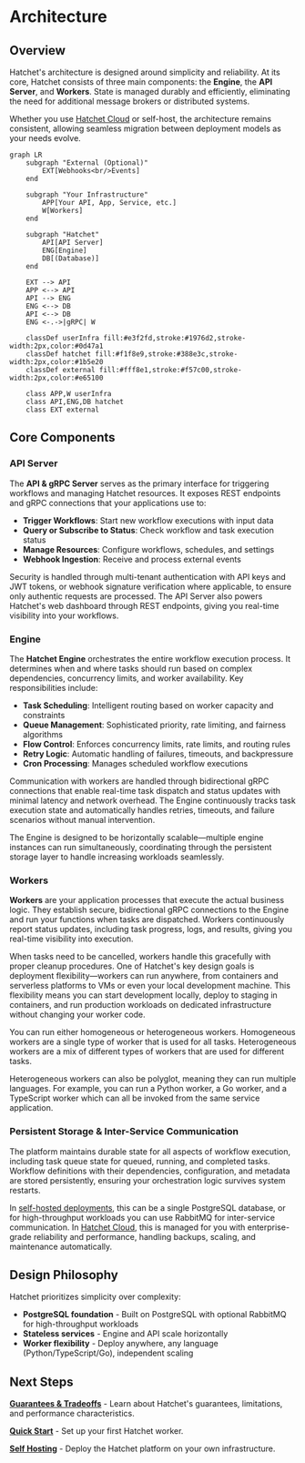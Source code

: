 # Architecture

## Overview

Hatchet's architecture is designed around simplicity and reliability. At its core, Hatchet consists of three main components: the **Engine**, the **API Server**, and **Workers**. State is managed durably and efficiently, eliminating the need for additional message brokers or distributed systems.

Whether you use [Hatchet Cloud](https://cloud.onhatchet.run) or self-host, the architecture remains consistent, allowing seamless migration between deployment models as your needs evolve.

```mermaid
graph LR
    subgraph "External (Optional)"
        EXT[Webhooks<br/>Events]
    end
    
    subgraph "Your Infrastructure"
        APP[Your API, App, Service, etc.]
        W[Workers]
    end
    
    subgraph "Hatchet"
        API[API Server]
        ENG[Engine]
        DB[(Database)]
    end
    
    EXT --> API
    APP <--> API
    API --> ENG
    ENG <--> DB
    API <--> DB
    ENG <-.->|gRPC| W
    
    classDef userInfra fill:#e3f2fd,stroke:#1976d2,stroke-width:2px,color:#0d47a1
    classDef hatchet fill:#f1f8e9,stroke:#388e3c,stroke-width:2px,color:#1b5e20
    classDef external fill:#fff8e1,stroke:#f57c00,stroke-width:2px,color:#e65100
    
    class APP,W userInfra
    class API,ENG,DB hatchet
    class EXT external
```

## Core Components

### API Server

The **API & gRPC Server** serves as the primary interface for triggering workflows and managing Hatchet resources. It exposes REST endpoints and gRPC connections that your applications use to:

- **Trigger Workflows**: Start new workflow executions with input data
- **Query or Subscribe to Status**: Check workflow and task execution status
- **Manage Resources**: Configure workflows, schedules, and settings
- **Webhook Ingestion**: Receive and process external events

Security is handled through multi-tenant authentication with API keys and JWT tokens, or webhook signature verification where applicable, to ensure only authentic requests are processed. The API Server also powers Hatchet's web dashboard through REST endpoints, giving you real-time visibility into your workflows.

### Engine

The **Hatchet Engine** orchestrates the entire workflow execution process. It determines when and where tasks should run based on complex dependencies, concurrency limits, and worker availability. Key responsibilities include:

- **Task Scheduling**: Intelligent routing based on worker capacity and constraints
- **Queue Management**: Sophisticated priority, rate limiting, and fairness algorithms
- **Flow Control**: Enforces concurrency limits, rate limits, and routing rules
- **Retry Logic**: Automatic handling of failures, timeouts, and backpressure
- **Cron Processing**: Manages scheduled workflow executions

Communication with workers are handled through bidirectional gRPC connections that enable real-time task dispatch and status updates with minimal latency and network overhead. The Engine continuously tracks task execution state and automatically handles retries, timeouts, and failure scenarios without manual intervention.

The Engine is designed to be horizontally scalable—multiple engine instances can run simultaneously, coordinating through the persistent storage layer to handle increasing workloads seamlessly.

### Workers

**Workers** are your application processes that execute the actual business logic. They establish secure, bidirectional gRPC connections to the Engine and run your functions when tasks are dispatched. Workers continuously report status updates, including task progress, logs, and results, giving you real-time visibility into execution.

When tasks need to be cancelled, workers handle this gracefully with proper cleanup procedures. One of Hatchet's key design goals is deployment flexibility—workers can run anywhere, from containers and serverless platforms to VMs or even your local development machine. This flexibility means you can start development locally, deploy to staging in containers, and run production workloads on dedicated infrastructure without changing your worker code.

You can run either homogeneous or heterogeneous workers. Homogeneous workers are a single type of worker that is used for all tasks. Heterogeneous workers are a mix of different types of workers that are used for different tasks. 

Heterogeneous workers can also be polyglot, meaning they can run multiple languages. For example, you can run a Python worker, a Go worker, and a TypeScript worker which can all be invoked from the same service application.

### Persistent Storage & Inter-Service Communication

The platform maintains durable state for all aspects of workflow execution, including task queue state for queued, running, and completed tasks. Workflow definitions with their dependencies, configuration, and metadata are stored persistently, ensuring your orchestration logic survives system restarts.

In [self-hosted deployments](./self-hosting), this can be a single PostgreSQL database, or for high-throughput workloads you can use RabbitMQ for inter-service communication. In [Hatchet Cloud](https://hatchet.run), this is managed for you with enterprise-grade reliability and performance, handling backups, scaling, and maintenance automatically.

## Design Philosophy

Hatchet prioritizes simplicity over complexity:

- **PostgreSQL foundation** - Built on PostgreSQL with optional RabbitMQ for high-throughput workloads
- **Stateless services** - Engine and API scale horizontally
- **Worker flexibility** - Deploy anywhere, any language (Python/TypeScript/Go), independent scaling

## Next Steps

**[Guarantees & Tradeoffs](./guarantees-and-tradeoffs.mdx)** - Learn about Hatchet's guarantees, limitations, and performance characteristics.

**[Quick Start](./setup.mdx)** - Set up your first Hatchet worker.

**[Self Hosting](./self-hosting)** - Deploy the Hatchet platform on your own infrastructure.